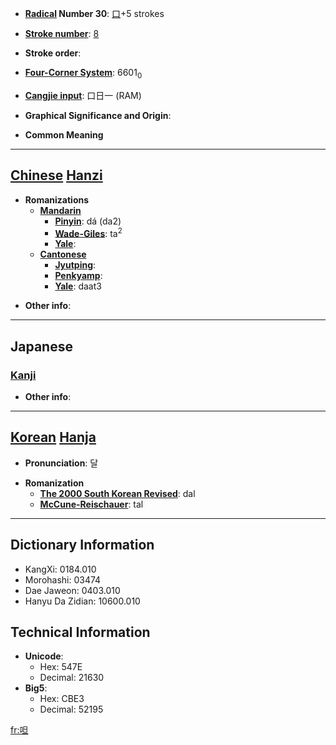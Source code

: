 * '''[[Wiktionary:Chinese radical index| Radical]] Number 30''': [[Wiktionary:Chinese radical index 口|口]]+5 strokes

* '''[[Wiktionary:Chinese total strokes index|Stroke number]]''': [[Wiktionary:Chinese total strokes index 8|8]]

* '''Stroke order''': 

* '''[[Wiktionary:Chinese four corner index|Four-Corner System]]''': 6601<sub>0</sub>

* '''[[Wiktionary:Chinese Cangjie index|Cangjie input]]''': 口日一 (RAM)

* '''Graphical Significance and Origin''': 

* '''Common Meaning'''

----

== [[Chinese]] [[Hanzi]] ==

* '''Romanizations'''
** '''[[Mandarin]]'''
*** '''[[Pinyin]]''': dá (da2)
*** '''[[Wade-Giles]]''': ta<sup>2</sup>
*** '''[[Yale]]''': 
** '''[[Cantonese]]'''
*** '''[[Jyutping]]''':
*** '''[[Penkyamp]]''': 
*** '''[[Yale]]''': daat3

* '''Other info''': 

----

==Japanese==
===[[Kanji]]===
{{kanji|on readings=[[たつ]] (tatsu), [[たち]] (tachi), [[あつ]] (atsu), [[えち]] (echi), [[てち]] (techi)
|kun readings=[[しかりあう]] (shikariau), [[よびあう]] (yobiau)
}}

* '''Other info''':  

----

== [[Korean]] [[Hanja]] ==

* '''Pronunciation''': 달

* '''Romanization'''
** '''[[The 2000 South Korean Revised Romanization|The 2000 South Korean Revised]]''': dal
** '''[[McCune-Reischauer]]''': tal

----

== Dictionary Information ==

* KangXi: 0184.010
* Morohashi: 03474
* Dae Jaweon: 0403.010
* Hanyu Da Zidian: 10600.010

== Technical Information ==

* '''Unicode''':
** Hex: 547E
** Decimal: 21630
* '''Big5''':
** Hex: CBE3
** Decimal: 52195

[[fr:呾]]